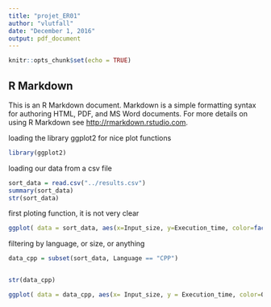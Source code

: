 ```yaml
---
title: "projet_ER01"
author: "vlutfall"
date: "December 1, 2016"
output: pdf_document
---
```


```r
knitr::opts_chunk$set(echo = TRUE)
```

## R Markdown

This is an R Markdown document. Markdown is a simple formatting syntax for authoring HTML, PDF, and MS Word documents. For more details on using R Markdown see <http://rmarkdown.rstudio.com>.

loading the library ggplot2 for nice plot functions
```r
library(ggplot2)
```

loading our data from a csv file
```r
sort_data = read.csv("../results.csv")
summary(sort_data)
str(sort_data)

```

first ploting function, it is not very clear
```r

ggplot( data = sort_data, aes(x=Input_size, y=Execution_time, color=factor(Options))) + geom_point() + scale_x_log10() + scale_y_log10() + facet_wrap(~ Language)
```

filtering by language, or size, or anything
```r

data_cpp = subset(sort_data, Language == "CPP")


str(data_cpp)

ggplot( data = data_cpp, aes(x= Input_size, y = Execution_time, color=Options)) + geom_point() + scale_x_log10() + scale_y_log10() + theme_bw() + geom_smooth() +


```

```r

```

